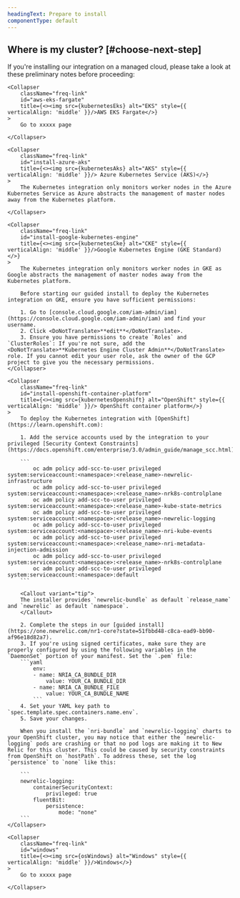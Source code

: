 ```yaml
---
headingText: Prepare to install
componentType: default
---
```


## Where is my cluster? [#choose-next-step]

If you're installing our integration on a managed cloud, please take a look at these preliminary notes before proceeding:

<CollapserGroup>


    <Collapser
        className="freq-link"
        id="aws-eks-fargate"
        title={<><img src={kubernetesEks} alt="EKS" style={{ verticalAlign: 'middle' }}/>AWS EKS Fargate</>}
    >
        Go to xxxxx page

    </Collapser>

    <Collapser
        className="freq-link"
        id="install-azure-aks"
        title={<><img src={kubernetesAks} alt="AKS" style={{ verticalAlign: 'middle' }}/> Azure Kubernetes Service (AKS)</>}
    >
        The Kubernetes integration only monitors worker nodes in the Azure Kubernetes Service as Azure abstracts the management of master nodes away from the Kubernetes platform.

    </Collapser>

    <Collapser
        className="freq-link"
        id="install-google-kubernetes-engine"
        title={<><img src={kubernetesCke} alt="CKE" style={{ verticalAlign: 'middle' }}/>Google Kubernetes Engine (GKE Standard)</>}
    >
        The Kubernetes integration only monitors worker nodes in GKE as Google abstracts the management of master nodes away from the Kubernetes platform.

        Before starting our guided install to deploy the Kubernetes integration on GKE, ensure you have sufficient permissions:

        1. Go to [console.cloud.google.com/iam-admin/iam](https://console.cloud.google.com/iam-admin/iam) and find your username.
        2. Click <DoNotTranslate>**edit**</DoNotTranslate>.
        3. Ensure you have permissions to create `Roles` and `ClusterRoles`: If you're not sure, add the <DoNotTranslate>**Kubernetes Engine Cluster Admin**</DoNotTranslate> role. If you cannot edit your user role, ask the owner of the GCP project to give you the necessary permissions.
    </Collapser>

    <Collapser
        className="freq-link"
        id="install-openshift-container-platform"
        title={<><img src={kubernetesOpenshift} alt="OpenShift" style={{ verticalAlign: 'middle' }}/> OpenShift container platform</>}
    >
        To deploy the Kubernetes integration with [OpenShift](https://learn.openshift.com):

        1. Add the service accounts used by the integration to your privileged [Security Context Constraints](https://docs.openshift.com/enterprise/3.0/admin_guide/manage_scc.html):

        ```
            oc adm policy add-scc-to-user privileged system:serviceaccount:<namespace>:<release_name>-newrelic-infrastructure
            oc adm policy add-scc-to-user privileged system:serviceaccount:<namespace>:<release_name>-nrk8s-controlplane
            oc adm policy add-scc-to-user privileged system:serviceaccount:<namespace>:<release_name>-kube-state-metrics
            oc adm policy add-scc-to-user privileged system:serviceaccount:<namespace>:<release_name>-newrelic-logging
            oc adm policy add-scc-to-user privileged system:serviceaccount:<namespace>:<release_name>-nri-kube-events
            oc adm policy add-scc-to-user privileged system:serviceaccount:<namespace>:<release_name>-nri-metadata-injection-admission
            oc adm policy add-scc-to-user privileged system:serviceaccount:<namespace>:<release_name>-nrk8s-controlplane
            oc adm policy add-scc-to-user privileged system:serviceaccount:<namespace>:default
        ```

        <Callout variant="tip">
        The installer provides `newrelic-bundle` as default `release_name` and `newrelic` as default `namespace`.
        </Callout>

        2. Complete the steps in our [guided install](https://one.newrelic.com/nr1-core?state=51fbbd48-c8ca-ead9-bb90-af96e18d82a7).
        3. If you're using signed certificates, make sure they are properly configured by using the following variables in the `DaemonSet` portion of your manifest. Set the `.pem` file:
        ```yaml
            env:
            - name: NRIA_CA_BUNDLE_DIR
                value: YOUR_CA_BUNDLE_DIR
            - name: NRIA_CA_BUNDLE_FILE
                value: YOUR_CA_BUNDLE_NAME
            ```
        4. Set your YAML key path to `spec.template.spec.containers.name.env`.
        5. Save your changes.

        When you install the `nri-bundle` and `newrelic-logging` charts to your OpenShift cluster, you may notice that either the `newrelic-logging` pods are crashing or that no pod logs are making it to New Relic for this cluster. This could be caused by security constraints from OpenShift on `hostPath`. To address these, set the log `persistence` to `none` like this:   

        ```
        newrelic-logging:
            containerSecurityContext:
                privileged: true
            fluentBit:
                persistence:
                    mode: "none"
        ```
    </Collapser>

    <Collapser
        className="freq-link"
        id="windows"
        title={<><img src={osWindows} alt="Windows" style={{ verticalAlign: 'middle' }}/>Windows</>}
    >
        Go to xxxxx page

    </Collapser>

</CollapserGroup>
